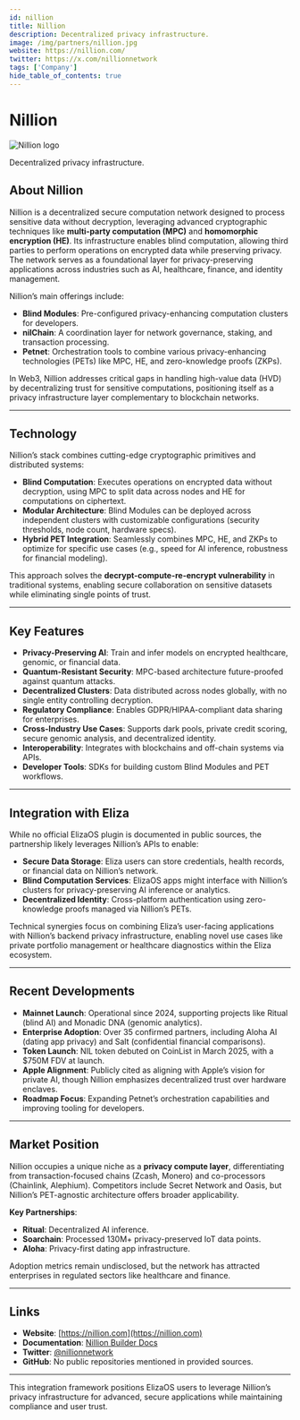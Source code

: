 ```yaml
---
id: nillion
title: Nillion
description: Decentralized privacy infrastructure.
image: /img/partners/nillion.jpg
website: https://nillion.com/
twitter: https://x.com/nillionnetwork
tags: ['Company']
hide_table_of_contents: true
---
```


# Nillion

<div className="partner-logo">
  <img src="/img/partners/nillion.jpg" alt="Nillion logo" />
</div>

Decentralized privacy infrastructure.

## About Nillion

Nillion is a decentralized secure computation network designed to process sensitive data without decryption, leveraging advanced cryptographic techniques like **multi-party computation (MPC)** and **homomorphic encryption (HE)**. Its infrastructure enables blind computation, allowing third parties to perform operations on encrypted data while preserving privacy. The network serves as a foundational layer for privacy-preserving applications across industries such as AI, healthcare, finance, and identity management.

Nillion’s main offerings include:

- **Blind Modules**: Pre-configured privacy-enhancing computation clusters for developers.
- **nilChain**: A coordination layer for network governance, staking, and transaction processing.
- **Petnet**: Orchestration tools to combine various privacy-enhancing technologies (PETs) like MPC, HE, and zero-knowledge proofs (ZKPs).

In Web3, Nillion addresses critical gaps in handling high-value data (HVD) by decentralizing trust for sensitive computations, positioning itself as a privacy infrastructure layer complementary to blockchain networks.

---

## Technology

Nillion’s stack combines cutting-edge cryptographic primitives and distributed systems:

- **Blind Computation**: Executes operations on encrypted data without decryption, using MPC to split data across nodes and HE for computations on ciphertext.
- **Modular Architecture**: Blind Modules can be deployed across independent clusters with customizable configurations (security thresholds, node count, hardware specs).
- **Hybrid PET Integration**: Seamlessly combines MPC, HE, and ZKPs to optimize for specific use cases (e.g., speed for AI inference, robustness for financial modeling).

This approach solves the **decrypt-compute-re-encrypt vulnerability** in traditional systems, enabling secure collaboration on sensitive datasets while eliminating single points of trust.

---

## Key Features

- **Privacy-Preserving AI**: Train and infer models on encrypted healthcare, genomic, or financial data.
- **Quantum-Resistant Security**: MPC-based architecture future-proofed against quantum attacks.
- **Decentralized Clusters**: Data distributed across nodes globally, with no single entity controlling decryption.
- **Regulatory Compliance**: Enables GDPR/HIPAA-compliant data sharing for enterprises.
- **Cross-Industry Use Cases**: Supports dark pools, private credit scoring, secure genomic analysis, and decentralized identity.
- **Interoperability**: Integrates with blockchains and off-chain systems via APIs.
- **Developer Tools**: SDKs for building custom Blind Modules and PET workflows.

---

## Integration with Eliza

While no official ElizaOS plugin is documented in public sources, the partnership likely leverages Nillion’s APIs to enable:

- **Secure Data Storage**: Eliza users can store credentials, health records, or financial data on Nillion’s network.
- **Blind Computation Services**: ElizaOS apps might interface with Nillion’s clusters for privacy-preserving AI inference or analytics.
- **Decentralized Identity**: Cross-platform authentication using zero-knowledge proofs managed via Nillion’s PETs.

Technical synergies focus on combining Eliza’s user-facing applications with Nillion’s backend privacy infrastructure, enabling novel use cases like private portfolio management or healthcare diagnostics within the Eliza ecosystem.

---

## Recent Developments

- **Mainnet Launch**: Operational since 2024, supporting projects like Ritual (blind AI) and Monadic DNA (genomic analytics).
- **Enterprise Adoption**: Over 35 confirmed partners, including Aloha AI (dating app privacy) and Salt (confidential financial comparisons).
- **Token Launch**: NIL token debuted on CoinList in March 2025, with a $750M FDV at launch.
- **Apple Alignment**: Publicly cited as aligning with Apple’s vision for private AI, though Nillion emphasizes decentralized trust over hardware enclaves.
- **Roadmap Focus**: Expanding Petnet’s orchestration capabilities and improving tooling for developers.

---

## Market Position

Nillion occupies a unique niche as a **privacy compute layer**, differentiating from transaction-focused chains (Zcash, Monero) and co-processors (Chainlink, Alephium). Competitors include Secret Network and Oasis, but Nillion’s PET-agnostic architecture offers broader applicability.

**Key Partnerships**:

- **Ritual**: Decentralized AI inference.
- **Soarchain**: Processed 130M+ privacy-preserved IoT data points.
- **Aloha**: Privacy-first dating app infrastructure.

Adoption metrics remain undisclosed, but the network has attracted enterprises in regulated sectors like healthcare and finance.

---

## Links

- **Website**: [https://nillion.com](https://nillion.com)
- **Documentation**: [Nillion Builder Docs](https://docs.nillion.com)
- **Twitter**: [@nillionnetwork](https://x.com/nillionnetwork)
- **GitHub**: No public repositories mentioned in provided sources.

---

This integration framework positions ElizaOS users to leverage Nillion’s privacy infrastructure for advanced, secure applications while maintaining compliance and user trust.
